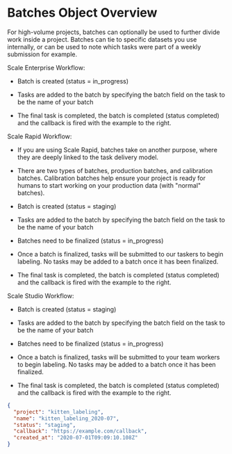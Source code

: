 
# Batches Object Overview

For high-volume projects, batches can optionally be used to further divide work inside a project. Batches can tie to specific datasets you use internally, or can be used to note which tasks were part of a weekly submission for example.

Scale Enterprise Workflow:

- Batch is created (status = in_progress)

- Tasks are added to the batch by specifying the batch field on the task to be the name of your batch

- The final task is completed, the batch is completed (status completed) and the callback is fired with the example to the right.

Scale Rapid Workflow:

- If you are using Scale Rapid, batches take on another purpose, where they are deeply linked to the task delivery model.

- There are two types of batches, production batches, and calibration batches. Calibration batches help ensure your project is ready for humans to start working on your production data (with "normal" batches).

- Batch is created (status = staging)

- Tasks are added to the batch by specifying the batch field on the task to be the name of your batch

- Batches need to be finalized (status = in_progress)

- Once a batch is finalized, tasks will be submitted to our taskers to begin labeling. No tasks may be added to a batch once it has been finalized.

- The final task is completed, the batch is completed (status completed) and the callback is fired with the example to the right.

Scale Studio Workflow:

- Batch is created (status = staging)

- Tasks are added to the batch by specifying the batch field on the task to be the name of your batch

- Batches need to be finalized (status = in_progress)

- Once a batch is finalized, tasks will be submitted to your team workers to begin labeling. No tasks may be added to a batch once it has been finalized.

- The final task is completed, the batch is completed (status completed) and the callback is fired with the example to the right.

```json filename="batch.json"
{
  "project": "kitten_labeling",
  "name": "kitten_labeling_2020-07",
  "status": "staging",
  "callback": "https://example.com/callback",
  "created_at": "2020-07-01T09:09:10.108Z"
}
```
